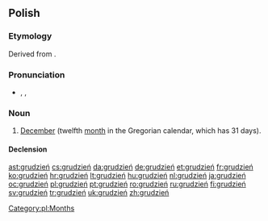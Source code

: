 ==Polish==

===Etymology===
Derived from {{term|gruda||clod of earth|lang=pl}}.

===Pronunciation===
* {{IPA|/ˈgrudʑeɲ/|lang=pl}}, {{SAMPA|/"grudz'en'/|lang=pl}}, {{X-SAMPA|/"grudz\eJ/}}
*: {{audio|pl-grudzień.ogg|audio}}

===Noun===
{{infl|pl|noun|g=m}}

# [[December]] (twelfth [[month]] in the Gregorian calendar, which has 31 days).

====Declension====
{{pl-decl-noun
|grudzień|grudnie
|grudnia|grudni
|grudniowi|grudniom
|grudzień|grudnie
|grudniem|grudniami
|grudniu|grudniach
|grudniu|grudnie
}}

[[Category:pl:Months]]

[[ast:grudzień]]
[[cs:grudzień]]
[[da:grudzień]]
[[de:grudzień]]
[[et:grudzień]]
[[fr:grudzień]]
[[ko:grudzień]]
[[hr:grudzień]]
[[lt:grudzień]]
[[hu:grudzień]]
[[nl:grudzień]]
[[ja:grudzień]]
[[oc:grudzień]]
[[pl:grudzień]]
[[pt:grudzień]]
[[ro:grudzień]]
[[ru:grudzień]]
[[fi:grudzień]]
[[sv:grudzień]]
[[tr:grudzień]]
[[uk:grudzień]]
[[zh:grudzień]]